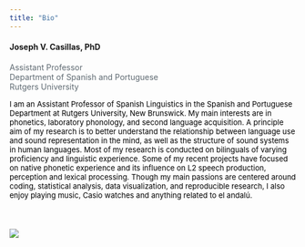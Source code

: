 ```yaml
---
title: "Bio"
---
```


<div class="row">
 <div class="col-md-7">
  <h4>Joseph V. Casillas, PhD</h4>
  <h5bio align="right">Assistant Professor</br>
  Department of Spanish and Portuguese</br>
  Rutgers University</h5bio>

  <pbio align="justify">
  I am an Assistant Professor of Spanish Linguistics in the Spanish and Portuguese Department at Rutgers University, New Brunswick. My main interests are in phonetics, laboratory phonology, and second language acquisition. A principle aim of my research is to better understand the relationship between language use and sound representation in the mind, as well as the structure of sound systems in human languages. Most of my research is conducted on bilinguals of varying proficiency and linguistic experience. Some of my recent projects have focused on native phonetic experience and its influence on L2 speech production, perception and lexical processing. Though my main passions are centered around coding, statistical analysis, data visualization, and reproducible research, I also enjoy playing music, Casio watches and anything related to el andalú.
  </pbio>
 </div>

 <div class="col-md-5">
  </br></br></br>
  <div class="thumbnail">
  <img src="./site_libs/assets/img/pups.jpg">
  </div>
 </div>
</div>



<style>
h5bio {
	color: #5f6a72;
	text-align: right;
}

pbio {
	font-size: 13px !important;
	color: black;
}
</style>


<!-- 
<p align="justify">
After studying Psychology, I moved to Cádiz, Spain, where I taught English as a second language at a variety of different levels for around six years. I completed my M.A. in Spanish Philology with a concentration in linguistics at Middlebury College where I have been a student in both the Spanish and French Schools, as well as a bilingual assistant in the Spanish School, and more recently as faculty in the undergraduate Spanish program. I am currently a doctoral candidate at the University of Arizona where I teach undergraduate Spanish and Linguistics. My main interests are in phonetics/phonology, second language acquisition, and linguistic attitudes. My recent research has focused on native phonetic experience and its influence on L2 speech production, perception and lexical processing. I enjoy playing music, new technology, Casio watches and anything that has to do with el andalú.
</p> 
-->




